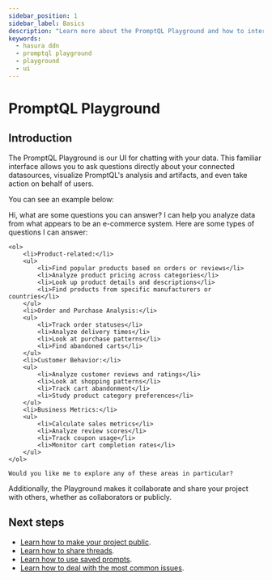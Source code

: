 ```yaml
---
sidebar_position: 1
sidebar_label: Basics
description: "Learn more about the PromptQL Playground and how to interact with your data."
keywords:
  - hasura ddn
  - promptql playground
  - playground
  - ui
---
```



# PromptQL Playground

## Introduction

The PromptQL Playground is our UI for chatting with your data. This familiar interface allows you to ask questions
directly about your connected datasources, visualize PromptQL's analysis and artifacts, and even take action on behalf
of users.

You can see an example below:

<PqlChat>
  <User>Hi, what are some questions you can answer?</User>
  <Pql>
    I can help you analyze data from what appears to be an e-commerce system. Here are some types of questions I can answer:

    <ol>
        <li>Product-related:</li>
        <ul>
            <li>Find popular products based on orders or reviews</li>
            <li>Analyze product pricing across categories</li>
            <li>Look up product details and descriptions</li>
            <li>Find products from specific manufacturers or countries</li>
        </ul>
        <li>Order and Purchase Analysis:</li>
        <ul>
            <li>Track order statuses</li>
            <li>Analyze delivery times</li>
            <li>Look at purchase patterns</li>
            <li>Find abandoned carts</li>
        </ul>
        <li>Customer Behavior:</li>
        <ul>
            <li>Analyze customer reviews and ratings</li>
            <li>Look at shopping patterns</li>
            <li>Track cart abandonment</li>
            <li>Study product category preferences</li>
        </ul>
        <li>Business Metrics:</li>
        <ul>
            <li>Calculate sales metrics</li>
            <li>Analyze review scores</li>
            <li>Track coupon usage</li>
            <li>Monitor cart completion rates</li>
        </ul>
    </ol>

    Would you like me to explore any of these areas in particular?

  </Pql>
</PqlChat>

Additionally, the Playground makes it collaborate and share your project with others, whether as collaborators or
publicly.

## Next steps

- [Learn how to make your project public](/promptql-playground/public-projects.mdx).
- [Learn how to share threads](/promptql-playground/shared-threads.mdx).
- [Learn how to use saved prompts](/promptql-playground/saved-prompts.mdx).
- [Learn how to deal with the most common issues](/promptql-playground/troubleshooting.mdx).
